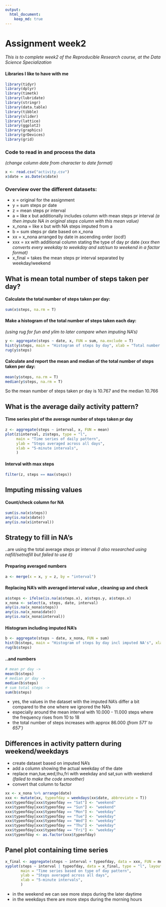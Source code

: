 ```yaml
---
output:
  html_document:
    keep_md: true
---
```

# Assignment week2

*This is to complete week2 of the Reproducible Research course, at the Data Science Specialization*

#### Libraries I like to have with me
```r
library(tidyr)
library(dplyr)
library(timetk)
library(lubridate)
library(stringr)
library(data.table)
library(tibble)
library(slider)
library(lattice) 
library(ggplot2) 
library(graphics)  
library(grDevices) 
library(grid) 
```

### Code to read in and process the data  
*(change column date from character to date format)*
```r
x <- read.csv("activity.csv")
x$date = as.Date(x$date)
```

### Overview over the different datasets:
- x = original for the assignment
- y = sum steps pr date
- z = mean steps pr interval
- a = like x but additionally includes column with mean steps pr interval
*(a then impute NA in original steps column with this mean value)*
- x_nona = like x but with NA steps imputed from a
- b = sum steps pr date based on x_nona
- xx = x_nona arranged by date in ascending order (ocd!)
- xxx = xx with additional column stating the type of day pr date
*(xxx then converts every weekday to weekday and sat/sun to weekend in a factor format)*
- x_final = takes the mean steps pr interval separated by weekday/weekend

## What is mean total number of steps taken per day?

#### Calculate the total number of steps taken per day:
```r
sum(x$steps, na.rm = T)
```

#### Make a histogram of the total number of steps taken each day:  
*(using rug for fun and ylim to later compare when imputing NA's)*
```r
y <- aggregate(steps ~ date, x, FUN = sum, na.exclude = T)
hist(y$steps, main = "Histogram of steps by day", xlab = "Total number of steps pr day", breaks = 20, ylim = c(0, 20))
rug(y$steps)
```

#### Calculate and report the mean and median of the total number of steps taken per day:
```r
mean(y$steps, na.rm = T)
median(y$steps, na.rm = T)
```

So the mean number of steps taken pr day is 10.767 and the median 10.766

## What is the average daily activity pattern?

#### Time series plot of the average number of steps taken pr day
```r
z <- aggregate(steps ~ interval, x, FUN = mean)
plot(z$interval, z$steps, type = "l",
     main = "Time series of daily pattern",
     ylab = "Steps averaged across all days",
     xlab = "5-minute intervals",
     )
```

#### Interval with max steps

```r
filter(z, steps == max(steps))
```

## Imputing missing values

#### Count/check column for NA
```r
sum(is.na(x$steps))
any(is.na(x$date))
any(is.na(x$interval))
```

## Strategy to fill in NA's 

..are using the total average steps pr interval
*(I also researched using nafill/setnafill but failed to use it)*

#### Preparing averaged numbers

```r
a <- merge(x = x, y = z, by = "interval")
```

#### Replacing NA's with averaged interval value , cleaning up and check

```r
a$steps <- ifelse(is.na(a$steps.x), a$steps.y, a$steps.x)
x_nona <- select(a, steps, date, interval)
any(is.na(x_nona$steps))
any(is.na(x_nona$date))
any(is.na(x_nona$interval))
```

#### Histogram including imputed NA's 

```r
b <- aggregate(steps ~ date, x_nona, FUN = sum)
hist(b$steps, main = "Histogram of steps by day incl imputed NA's", xlab = "Total number of steps pr day", breaks = 20, ylim = c(0, 20))
rug(b$steps)
```

#### ..and numbers
```r
# mean pr day ->
mean(b$steps)
# median pr day ->
median(b$steps)
# sum total steps ->
sum(b$steps)
```

- yes, the values in the dataset with the imputed NA's differ a bit compared to the one where we ignored the NA's
- especially around the mean interval with 10.000 - 11.000 steps where the frequency rises from 10 to 18
- the total number of steps increases with approx 86.000
*(from 571' to 657')*

## Differences in activity pattern during weekend/weekdays

- create dataset based on imputed NA's
- add a column showing the actual weekday of the date
- replace man,tue,wed,thu,fri with weekday and sat,sun with weekend
*(failed to make the code smoother)*
- convert that column to factor
```r
xx <- x_nona %>% arrange(date)
xxx <- mutate(xx, typeofday = weekdays(xx$date, abbreviate = T))
xxx$typeofday[xxx$typeofday == "Sat"] <- "weekend"
xxx$typeofday[xxx$typeofday == "Sun"] <- "weekend"
xxx$typeofday[xxx$typeofday == "Mon"] <- "weekday"
xxx$typeofday[xxx$typeofday == "Tue"] <- "weekday"
xxx$typeofday[xxx$typeofday == "Wed"] <- "weekday"
xxx$typeofday[xxx$typeofday == "Thu"] <- "weekday"
xxx$typeofday[xxx$typeofday == "Fri"] <- "weekday"
xxx$typeofday <- as.factor(xxx$typeofday)
```

## Panel plot containing time series

```r
x_final <- aggregate(steps ~ interval + typeofday, data = xxx, FUN = mean)
xyplot(steps ~ interval | typeofday, data = x_final, type = "l", layout = c(1,2),
       main = "Time series based on type of day pattern",
       ylab = "Steps averaged across all days",
       xlab = "5-minute intervals",
       )
```

- in the weekend we can see more steps during the later daytime
- in the weekdays there are more steps during the morning hours
